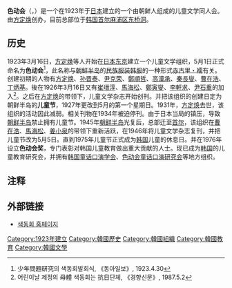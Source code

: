 
'''色动会'''（{{lang|ko|색동회}}，{{lang|ko|色동會}}）是一个在1923年于[[日本|日本]]建立的一个由朝鲜人组成的儿童文学同人会。由[[方定焕|方定焕]]创办，目前总部位于[[韩国|韩国]][[首尔|首尔]][[麻浦区|麻浦区]][[东桥洞|东桥洞]]。

==历史==
1923年3月16日，[[方定焕|方定焕]]等人开始在[[日本|日本]][[东京|东京]]建立一个儿童文学组织，5月1日正式命名为'''色动会'''<ref name="동아_1">少年問題硏究의 색동회발회식, 《동아일보》, 1923.4.30</ref>，此名称与[[朝鲜半岛|朝鲜半岛]]的[[民族服装|民族服装]][[韩服|韩服]]的一种形式[[赤古里・襦|赤古里・襦]]有关。创建初期的人物有[[方定焕|方定焕]]、[[孙晋泰|孙晋泰]]、[[尹克荣|尹克荣]]、[[鄭順哲|鄭順哲]]、[[高漢承|高漢承]]、[[秦長燮|秦長燮]]、[[曹在浩|曹在浩]]、[[丁炳基|丁炳基]]。後在1926年3月16日又有[[崔瑨淳|崔瑨淳]]、[[馬海松|馬海松]]、[[鄭寅燮|鄭寅燮]]、[[李軒求|李軒求]]、[[尹石重|尹石重]]的加入<ref name="경향_2">어린이날 제정의 母體 색동회는 抗日단체, 《경향신문》, 1987.5.2</ref>。之后在[[方定焕|方定焕]]的带领下，儿童文学杂志开始创刊。并把该组织的创建日定为朝鲜半岛的'''儿童节'''，1927年更改到5月的第一个星期日。1931年，[[方定焕|方定焕]]去世，该组织的活动因此减弱。相关刊物在1934年被迫停刊。由于日本当局的镇压，导致[[朝鲜半岛|朝鲜半岛]]禁止拥有儿童节。1945年[[朝鲜半岛|朝鲜半岛]]光复后，总部迁至[[首尔|首尔]]，该组织在[[曹在浩|曹在浩]]、[[馬海松|馬海松]]、[[姜小泉|姜小泉]]的带领下重新活跃，在1946年将儿童文学杂志复刊，并把儿童节改为5月5日。直到1975年儿童节正式成为[[韩国|韩国]]儿童的休息日。并在1976年设立'''色动会奖'''，专门表彰对韩国儿童教育做出重大贡献的人士。现已成为[[韩国|韩国]]的儿童教育研究会，并拥有[[韩国童话口演学会|韩国童话口演学会]]、[[色动会童话口演研究会|色动会童话口演研究会]]等地方组织。

== 注释 ==
{{reflist}}

== 外部链接 ==
*[http://www.saekdong.or.kr/ 색동회 홈페이지] {{Wayback|url=http://www.saekdong.or.kr/ |date=20070707222204 }}

[[Category:1923年建立|Category:1923年建立]]
[[Category:韓國歷史|Category:韓國歷史]]
[[Category:韓國組織|Category:韓國組織]]
[[Category:韓國教育|Category:韓國教育]]
[[Category:韓國文學|Category:韓國文學]]